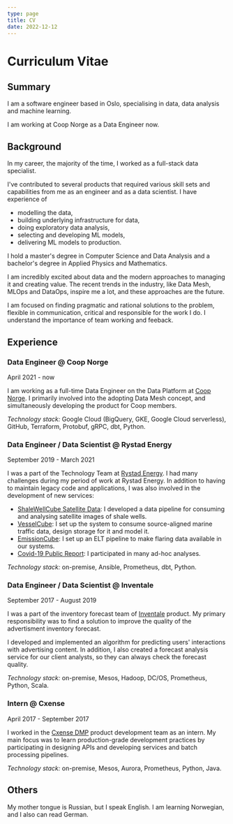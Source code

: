 ```yaml
---
type: page
title: CV
date: 2022-12-12
---
```


# Curriculum Vitae

## Summary

I am a software engineer based in Oslo, specialising in data, 
data analysis and machine learning.

I am working at Coop Norge as a Data Engineer now.

## Background

In my career, the majority of the time, I worked as a full-stack
data specialist. 

I've contributed to several products that required various skill
sets and capabilities from me as an engineer and as a data scientist.
I have experience of

- modelling the data,
- building underlying infrastructure for data,
- doing exploratory data analysis,
- selecting and developing ML models,
- delivering ML models to production.

I hold a master's degree in Computer Science and Data Analysis
and a bachelor's degree in Applied Physics and Mathematics.

I am incredibly excited about data and the modern approaches
to managing it and creating value. The recent trends in
the industry, like Data Mesh, MLOps and DataOps,
inspire me a lot, and these approaches are the future.

I am focused on finding pragmatic and rational solutions to
the problem, flexible in communication, critical and responsible
for the work I do. I understand the importance of team working
and feeback.

## Experience

### Data Engineer @ Coop Norge

April 2021 - now

I am working as a full-time Data Engineer on the Data Platform at [Coop Norge].
I primarily involved into the adopting Data Mesh concept,
and simultaneously developing the product for Coop members.

*Technology stack:* Google Cloud (BigQuery, GKE, Google Cloud serverless),
GitHub, Terraform, Protobuf, gRPC, dbt, Python.

### Data Engineer / Data Scientist @ Rystad Energy

September 2019 - March 2021

I was a part of the Technology Team at [Rystad Energy]. I had many challenges
during my period of work at Rystad Energy. In addition to having to maintain
legacy code and applications, I was also involved in the development
of new services:

-   [ShaleWellCube Satellite Data]: I developed a data pipeline for consuming
    and analysing satellite images of shale wells.
-   [VesselCube]: I set up the system to consume source-aligned marine        
    traffic data, design storage for it and model it.
-   [EmissionCube]: I set up an ELT pipeline to make flaring data available in
    our systems.
-   [Covid-19 Public Report]: I participated in many ad-hoc analyses.

*Technology stack:* on-premise, Ansible, Prometheus, dbt, Python.

### Data Engineer / Data Scientist @ Inventale

September 2017 - August 2019

I was a part of the inventory forecast team of [Inventale] product.
My primary responsibility was to find a solution to improve the quality
of the advertisment inventory forecast.

I developed and implemented an algorithm for predicting users'
interactions with advertising content. In addition, I also created
a forecast analysis service for our client analysts, so they can
always check the forecast quality.

*Technology stack:* on-premise, Mesos, Hadoop, DC/OS, Prometheus,
Python, Scala.

### Intern @ Cxense

April 2017 - September 2017

I worked in the [Cxense DMP] product development team as an intern.
My main focus was to learn production-grade development practices by
participating in designing APIs and developing services and
batch processing pipelines.

*Technology stack:* on-premise, Mesos, Aurora, Prometheus, Python,
Java.

## Others

My mother tongue is Russian, but I speak English.
I am learning Norwegian, and I also can read German.

[coop norge]: https://coop.no/
[rystad energy]: https://www.rystadenergy.com/
[shalewellcube satellite data]: https://www.rystadenergy.com/energy-themes/oil--gas/shale/
[vesselcube]: https://www.rystadenergy.com/energy-themes/supply-chain/vessels/vessel-cube/
[emissioncube]: https://www.rystadenergy.com/energy-themes/oil--gas/emissions/emissions-cube/
[covid-19 public report]: https://www.rystadenergy.com/newsevents/news/press-releases/rystad-energys-covid-19-report/
[inventale]: https://inventale.com/en/
[cxense dmp]: https://piano.io/product/dmp/
